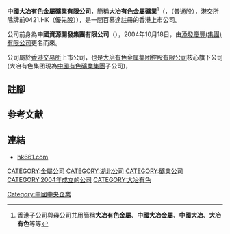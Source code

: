 {{Infobox Company
| company_name        = 中國大冶有色金屬礦業有限公司
| company_name_en     = China Daye Non-Ferrous Metals Mining Limited
| company_type     = 中國央企香港上市子公司
| traded_as = {{hkex|0661}}（普通股）<br/>{{hkex|0421}}（優先股）
| chairman           = 張麟
| foundation          = 
| location            = 
| industry         = 
| products            = 
| services            = 
| capital             = 
| revenue             = {{decrease}} 393.6億圓人民幣 (2015)
| operating_income    = {{decrease}} 負14.5億圓人民幣 (2015)
| profit              = {{decrease}} 負9.8億圓人民幣 (2015)
| assets              = {{decrease}} 165.7億圓人民幣 (2015)
| equity              = {{decrease}} 26.2億圓人民幣 (2015)
| num_employees       = 
| parent              = [[大冶有色金屬集團|大冶有色金屬集團]]
| divisions           = 
| owner   = [[大冶有色金屬集團|大冶有色金屬集團]] (78.07%)<br>[[中國信達|中國信達]] (5.24%)
| subsid              = 
| homepage            = 
| width               = 
| footnotes        = 合併財務報表數據<ref>[http://www.hk661.com/attachment/2016042717170100102496678_tc.pdf 2015年年報] {{Wayback|url=http://www.hk661.com/attachment/2016042717170100102496678_tc.pdf |date=20181001141822 }}大冶有色金屬礦業</ref>
}}
'''中國大冶有色金屬礦業有限公司'''，簡稱'''大冶有色金屬礦業'''<ref group=nb>香港子公司與母公司共用簡稱'''大冶有色金屬'''、'''中國大冶金屬'''、'''中國大冶'''、'''大冶有色'''等等</ref>（'''{{lang-en|China Daye Non-Ferrous Metals Mining Limited}}'''，{{hkex|0661}}（普通股），港交所除牌前0421.HK（優先股）），是一間百慕達註冊的香港上市公司。

公司前身為'''中國資源開發集團有限公司'''（{{lang-en|China National Resources Development Holdings Limited}}），2004年10月18日，由[[添發慶豐(集團)有限公司|添發慶豐(集團)有限公司]]更名而來。

公司屬於[[香港交易所|香港交易所]]上市公司，也是[[大冶有色|大冶有色金属集团控股有限公司]]核心旗下公司(大冶有色集团現為[[中國有色礦業集團|中國有色礦業集團]]子公司)，{{fact span|text=現時業務包括煤炭礦業，以及買賣有色金屬等，現時主席張麟。主要地區[[蒙古國|蒙古國]]、[[新疆|新疆]]、[[菲律賓|菲律賓]]等地區。|date=2015年5月}}

== 註腳==
{{Reflist|group=nb}}

== 参考文献 ==
{{Reflist}}

==連結==
*[http://www.hk661.com hk661.com] {{Wayback|url=http://www.hk661.com/ |date=20201022055008 }}

[[CATEGORY:金屬公司|CATEGORY:金屬公司]]
[[Category:中國中央企業|Category:中國中央企業]]
[[CATEGORY:湖北公司|CATEGORY:湖北公司]]
[[CATEGORY:礦業公司|CATEGORY:礦業公司]]
[[CATEGORY:2004年成立的公司|CATEGORY:2004年成立的公司]]
[[CATEGORY:大冶有色|CATEGORY:大冶有色]]